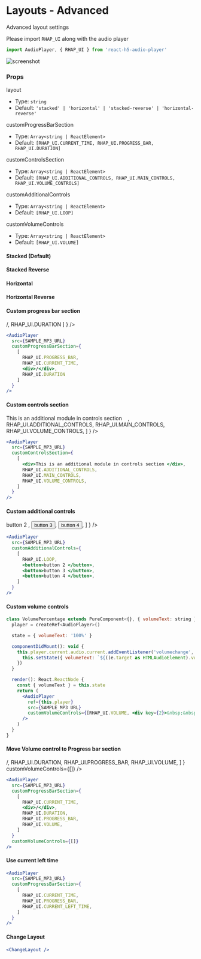 
<Meta title="Layouts - Advanced" component={AudioPlayer} />

# Layouts - Advanced

Advanced layout settings

Please import `RHAP_UI` along with the audio player

```js
import AudioPlayer, { RHAP_UI } from 'react-h5-audio-player'
```

![screenshot](https://raw.githubusercontent.com/lhz516/react-h5-audio-player/master/assets/advanced-layout.png)

### Props

layout

- Type: `string`
- Default: `'stacked' | 'horizontal' | 'stacked-reverse' | 'horizontal-reverse'`

customProgressBarSection

- Type: `Array<string | ReactElement>`
- Default: `[RHAP_UI.CURRENT_TIME, RHAP_UI.PROGRESS_BAR, RHAP_UI.DURATION]`

customControlsSection

- Type: `Array<string | ReactElement>`
- Default: `[RHAP_UI.ADDITIONAL_CONTROLS, RHAP_UI.MAIN_CONTROLS, RHAP_UI.VOLUME_CONTROLS]`

customAdditionalControls

- Type: `Array<string | ReactElement>`
- Default: `[RHAP_UI.LOOP]`

customVolumeControls

- Type: `Array<string | ReactElement>`
- Default: `[RHAP_UI.VOLUME]`

#### Stacked (Default)

<Preview>
  <Story name="Stacked">
    <AudioPlayer src={SAMPLE_MP3_URL} />
  </Story>
</Preview>

#### Stacked Reverse

<Preview>
  <Story name="Stacked Reverse">
    <AudioPlayer src={SAMPLE_MP3_URL} layout="stacked-reverse" />
  </Story>
</Preview>

#### Horizontal

<Preview>
  <Story name="Horizontal">
    <AudioPlayer src={SAMPLE_MP3_URL} layout="horizontal" />
  </Story>
</Preview>

#### Horizontal Reverse

<Preview>
  <Story name="Horizontal Reverse">
    <AudioPlayer src={SAMPLE_MP3_URL} layout="horizontal-reverse" />
  </Story>
</Preview>

#### Custom progress bar section

<Story name="Custom progress bar section">
  <AudioPlayer
    src={SAMPLE_MP3_URL}
    customProgressBarSection={
      [
        RHAP_UI.PROGRESS_BAR,
        RHAP_UI.CURRENT_TIME,
        <div>/</div>,
        RHAP_UI.DURATION
      ]
    }
  />
</Story>

```jsx
<AudioPlayer
  src={SAMPLE_MP3_URL}
  customProgressBarSection={
    [
      RHAP_UI.PROGRESS_BAR,
      RHAP_UI.CURRENT_TIME,
      <div>/</div>,
      RHAP_UI.DURATION
    ]
  }
/>
```

#### Custom controls section

<Story name="Custom controls section">
  <AudioPlayer
    src={SAMPLE_MP3_URL}
    customControlsSection={
      [
        <div>This is an additional module in controls section&nbsp;&nbsp;&nbsp;&nbsp;</div>,
        RHAP_UI.ADDITIONAL_CONTROLS,
        RHAP_UI.MAIN_CONTROLS,
        RHAP_UI.VOLUME_CONTROLS,
      ]
    }
  />
</Story>

```jsx
<AudioPlayer
  src={SAMPLE_MP3_URL}
  customControlsSection={
    [
      <div>This is an additional module in controls section </div>,
      RHAP_UI.ADDITIONAL_CONTROLS,
      RHAP_UI.MAIN_CONTROLS,
      RHAP_UI.VOLUME_CONTROLS,
    ]
  }
/>
```

#### Custom additional controls

<Story name="Custom additional controls">
  <AudioPlayer
    src={SAMPLE_MP3_URL}
    customAdditionalControls={
      [
        RHAP_UI.LOOP,
        <button>button 2 </button>,
        <button>button 3 </button>,
        <button>button 4 </button>,
      ]
    }
  />
</Story>

```jsx
<AudioPlayer
  src={SAMPLE_MP3_URL}
  customAdditionalControls={
    [
      RHAP_UI.LOOP,
      <button>button 2 </button>,
      <button>button 3 </button>,
      <button>button 4 </button>,
    ]
  }
/>
```

#### Custom volume controls

<Story name="Custom volume controls">
  <VolumePercentage />
</Story>

```jsx
class VolumePercentage extends PureComponent<{}, { volumeText: string }> {
  player = createRef<AudioPlayer>()

  state = { volumeText: '100%' }

  componentDidMount(): void {
    this.player.current.audio.current.addEventListener('volumechange', (e) => {
      this.setState({ volumeText: `${((e.target as HTMLAudioElement).volume * 100).toFixed(0)}%` })
    })
  }

  render(): React.ReactNode {
    const { volumeText } = this.state
    return (
      <AudioPlayer
        ref={this.player}
        src={SAMPLE_MP3_URL}
        customVolumeControls={[RHAP_UI.VOLUME, <div key={2}>&nbsp;&nbsp;{volumeText}</div>]}
      />
    )
  }
}
```
#### Move Volume control to Progress bar section

<Story name="Move Volume control to Progress bar section">
  <AudioPlayer
    src={SAMPLE_MP3_URL}
    customProgressBarSection={
      [
        RHAP_UI.CURRENT_TIME,
        <div>/</div>,
        RHAP_UI.DURATION,
        RHAP_UI.PROGRESS_BAR,
        RHAP_UI.VOLUME,
      ]
    }
    customVolumeControls={[]}
  />
</Story>

```jsx
<AudioPlayer
  src={SAMPLE_MP3_URL}
  customProgressBarSection={
    [
      RHAP_UI.CURRENT_TIME,
      <div>/</div>,
      RHAP_UI.DURATION,
      RHAP_UI.PROGRESS_BAR,
      RHAP_UI.VOLUME,
    ]
  }
  customVolumeControls={[]}
/>
```

#### Use current left time

<Story name="Use current left time">
  <AudioPlayer
    src={SAMPLE_MP3_URL}
    customProgressBarSection={
      [
        RHAP_UI.CURRENT_TIME,
        RHAP_UI.PROGRESS_BAR,
        RHAP_UI.CURRENT_LEFT_TIME,
      ]
    }
  />
</Story>

```jsx
<AudioPlayer
  src={SAMPLE_MP3_URL}
  customProgressBarSection={
    [
      RHAP_UI.CURRENT_TIME,
      RHAP_UI.PROGRESS_BAR,
      RHAP_UI.CURRENT_LEFT_TIME,
    ]
  }
/>
```

#### Change Layout

<Story name="Change Layout">
  <ChangeLayout />
</Story>

```jsx
<ChangeLayout />
```
